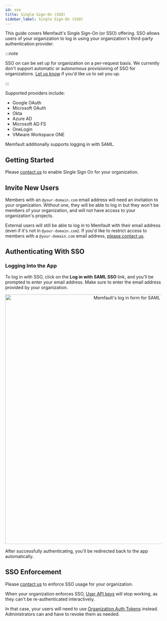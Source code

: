 ```yaml
---
id: sso
title: Single Sign-On (SSO)
sidebar_label: Single Sign-On (SSO)
---
```



This guide covers Memfault's Single Sign-On (or SSO) offering. SSO allows users
of your organization to log in using your organization's third-party
authentication provider.

:::note

SSO on can be set up for organization on a per-request basis. We currently don't
support automatic or autonomous provisioning of SSO for organizations.
[Let us know](mailto:hello@memfault.com) if you'd like us to set you up.

:::

Supported providers include:

- Google OAuth
- Microsoft OAuth
- Okta
- Azure AD
- Microsoft AD FS
- OneLogin
- VMware Workspace ONE

Memfault additionally supports logging in with SAML.

## Getting Started

Please [contact us](mailto:hello@memfault.com) to enable Single Sign On for your
organization.

## Invite New Users

Members with an `@your-domain.com` email address will need an invitation to your
organization. Without one, they will be able to log in but they won't be members
of your organization, and will not have access to your organization's projects.

<InviteNewUsers />

External users will still be able to log in to Memfault with their email address
(even if it's not in `@your-domain.com`). If you'd like to restrict access to
members with a `@your-domain.com` email address,
[please contact us](mailto:hello@memfault.com).

## Authenticating With SSO

### Logging Into the App

To log in with SSO, click on the **Log in with SAML SSO** link, and you'll be
prompted to enter your email address. Make sure to enter the email address
provided by your organization.

<p align="center">
  <img
    width="800"
    src="/img/docs/platform/login-with-saml-form.png"
    alt="Memfault's log in form for SAML SSO"
  />
</p>

After successfully authenticating, you'll be redirected back to the app
automatically.

## SSO Enforcement

Please [contact us](mailto:hello@memfault.com) to enforce SSO usage for your
organization.

When your organization enforces SSO,
[User API keys](/docs/ci/authentication#user-api-key) will stop working, as they
can't be re-authenticated interactively.

In that case, your users will need to use
[Organization Auth Tokens](/docs/ci/authentication#organization-auth-token)
instead. Administrators can and have to revoke them as needed.
